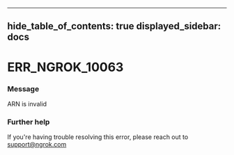 

---
hide_table_of_contents: true
displayed_sidebar: docs
---


# ERR_NGROK_10063

### Message
ARN is invalid

<ErrorDetails />



### Further help
If you're having trouble resolving this error, please reach out to [support@ngrok.com](mailto:support@ngrok.com?subject=Help%20with%20ERR_NGROK_10063)


